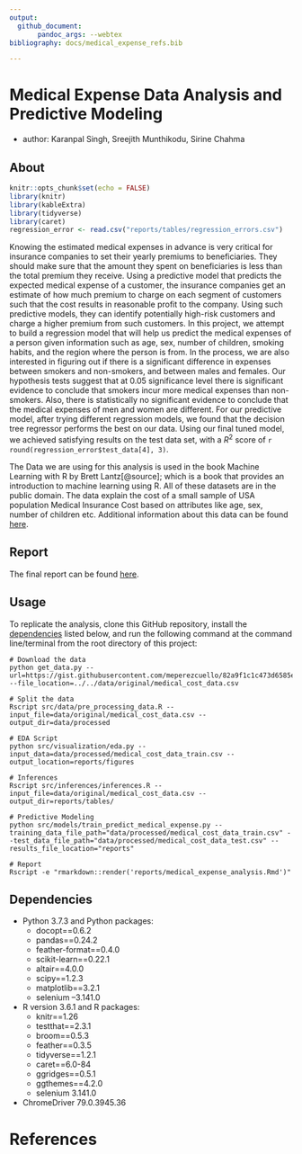 ```yaml
---
output: 
  github_document:
       pandoc_args: --webtex
bibliography: docs/medical_expense_refs.bib

---
```



# Medical Expense Data Analysis and Predictive Modeling
- author: Karanpal	Singh, Sreejith	Munthikodu, Sirine	Chahma


## About
```r
knitr::opts_chunk$set(echo = FALSE)
library(knitr)
library(kableExtra)
library(tidyverse)
library(caret)
regression_error <- read.csv("reports/tables/regression_errors.csv")
```

Knowing the estimated medical expenses in advance is very critical for insurance companies to set their yearly premiums to beneficiaries. They should make sure that the amount they spent on beneficiaries is less than the total premium they receive. Using a predictive model that predicts the expected medical expense of a customer, the insurance companies get an estimate of how much premium to charge on each segment of customers such that the cost results in reasonable profit to the company. Using such predictive models, they can identify potentially high-risk customers and charge a higher premium from such customers.  In this project, we attempt to build a regression model that will help us predict the medical expenses of a person given information such as age, sex, number of children, smoking habits, and the region where the person is from. In the process, we are also interested in figuring out if there is a significant difference in expenses between smokers and non-smokers, and between males and females. Our hypothesis tests suggest that at 0.05 significance level there is significant evidence to conclude that smokers incur more medical expenses than non-smokers. Also, there is statistically no significant evidence to conclude that the medical expenses of men and women are different. For our predictive model, after trying different regression models, we found that the decision tree regressor performs the best on our data. Using our final tuned model, we achieved satisfying results on the test data set, with a $R^2$ score of `r round(regression_error$test_data[4], 3)`. 

The Data we are using for this analysis is used in the book Machine Learning with R by Brett Lantz[@source]; which is a book that provides an introduction to machine learning using R. All of these datasets are in the public domain. The data explain the cost of a small sample of USA population Medical Insurance Cost based on attributes like age, sex, number of children etc. Additional information about this data can be found [here](https://gist.github.com/meperezcuello/82a9f1c1c473d6585e750ad2e3c05a41).


## Report
The final report can be found [here](https://github.com/UBC-MDS/DSCI_522_group_401/blob/master/reports/medical_expense_analysis.md).

## Usage

To replicate the analysis, clone this GitHub repository, install the [dependencies](#dependencies) listed below, and run the following command at the command line/terminal from the root directory of this project:

```{}
# Download the data
python get_data.py --url=https://gist.githubusercontent.com/meperezcuello/82a9f1c1c473d6585e750ad2e3c05a41/raw/d42d226d0dd64e7f5395a0eec1b9190a10edbc03/Medical_Cost.csv --file_location=../../data/original/medical_cost_data.csv
``` 

```{}
# Split the data
Rscript src/data/pre_processing_data.R --input_file=data/original/medical_cost_data.csv --output_dir=data/processed
``` 

```{}
# EDA Script
python src/visualization/eda.py --input_data=data/processed/medical_cost_data_train.csv --output_location=reports/figures
```

```{}
# Inferences
Rscript src/inferences/inferences.R --input_file=data/original/medical_cost_data.csv --output_dir=reports/tables/
```

```{}
# Predictive Modeling
python src/models/train_predict_medical_expense.py --training_data_file_path="data/processed/medical_cost_data_train.csv" --test_data_file_path="data/processed/medical_cost_data_test.csv" --results_file_location="reports"
```

```{}
# Report
Rscript -e "rmarkdown::render('reports/medical_expense_analysis.Rmd')"
```

## Dependencies
- Python 3.7.3 and Python packages:
  - docopt==0.6.2
  - pandas==0.24.2
  - feather-format==0.4.0
  - scikit-learn==0.22.1
  - altair==4.0.0
  - scipy==1.2.3
  - matplotlib==3.2.1
  - selenium --3.141.0
- R version 3.6.1 and R packages:
  - knitr==1.26
  - testthat==2.3.1
  - broom==0.5.3
  - feather==0.3.5
  - tidyverse==1.2.1
  - caret==6.0-84
  - ggridges==0.5.1
  - ggthemes==4.2.0
  - selenium 3.141.0
- ChromeDriver 79.0.3945.36

# References